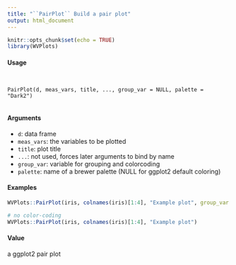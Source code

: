 ```yaml
---
title: "``PairPlot`` Build a pair plot"
output: html_document
---
```


```r
knitr::opts_chunk$set(echo = TRUE)
library(WVPlots)
```

#### Usage

<pre><code>

PairPlot(d, meas_vars, title, ..., group_var = NULL, palette = "Dark2")

</code></pre> 

#### Arguments

* ``d``: data frame
* ``meas_vars``: the variables to be plotted
* ``title``: plot title
* ``...``: not used, forces later arguments to bind by name
* ``group_var``: variable for grouping and colorcoding
* ``palette``: name of a brewer palette (NULL for ggplot2 default coloring)

 
#### Examples

```r
WVPlots::PairPlot(iris, colnames(iris)[1:4], "Example plot", group_var = "Species")
```

```r
# no color-coding
WVPlots::PairPlot(iris, colnames(iris)[1:4], "Example plot")
```

#### Value

a ggplot2 pair plot
